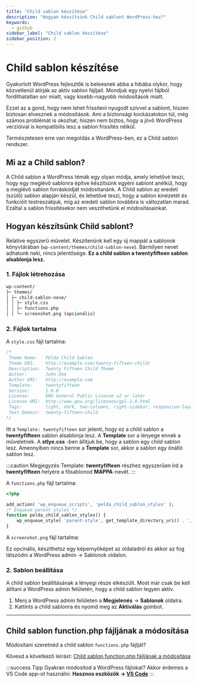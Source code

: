 ```yaml
---
title: "Child sablon készítése"
description: "Hogyan készítsünk Child sablont WordPress-hez?"
keywords:
  - github
sidebar_label: "Child sablon készítése"
sidebar_position: 2
---
```



# <FontAwesomeIcon icon="fa-duotone fa-family-pants text-primary" /> Child sablon készítése

Gyakorlott WordPress fejlesztők is beleesnek abba a hibába olykor, hogy közvetlenül átírják az aktív sablon fájljait. Mondjuk egy nyelvi fájlból fordíthatatlan sor miatt, vagy kisebb-nagyobb módosítások miatt.

Ezzel az a gond, hogy nem lehet frissíteni nyugodt szívvel a sablont, hiszen biztosan elvesznek a módosítások. Ami a biztonsági kockázatokon túl, még számos problémát is okozhat, hiszen nem biztos, hogy a jövő WordPress verzióival is kompatibilis lesz a sablon frissítés nélkül.

Természetesen erre van megoldás a WordPress-ben, ez a Child sablon rendszer.

## Mi az a Child sablon?

A Child sablon a WordPress témák egy olyan módja, amely lehetővé teszi, hogy egy meglévő sablonra építve készítsünk egyéni sablont anélkül, hogy a meglévő sablon forráskódját módosítanánk. A Child sablon az eredeti (szülő) sablon alapján készül, és lehetővé teszi, hogy a sablon kinézetét és funkcióit testreszabjuk, míg az eredeti sablon továbbra is változatlan marad. Ezáltal a sablon frissítésekor nem veszíthetünk el módosításainkat.

## Hogyan készítsünk Child sablont?

Relatíve egyszerű művelet. Készítenünk kell egy új mappát a sablonok könyvtárában (`wp-content/themes/child-sablon-neve`). Bármilyen nevet adhatunk neki, nincs jelentősége. **Ez a child sablon a twentyfifteen sablon alsablonja lesz.**

### 1. Fájlok létrehozása

```bash
wp-content/
├─ themes/
│ ├─ child-sablon-neve/
│ │ ├─ style.css
│ │ ├─ functions.php
│ │ └─ screenshot.png (opcionális)
```

### 2. Fájlok tartalma

A `style.css` fájl tartalma:

```css
/*
 Theme Name:   Példa Child Sablon
 Theme URI:    http://example.com/twenty-fifteen-child/
 Description:  Twenty Fifteen Child Theme
 Author:       John Doe
 Author URI:   http://example.com
 Template:     twentyfifteen
 Version:      1.0.0
 License:      GNU General Public License v2 or later
 License URI:  http://www.gnu.org/licenses/gpl-2.0.html
 Tags:         light, dark, two-columns, right-sidebar, responsive-layout, accessibility-ready
 Text Domain:  twenty-fifteen-child
*/
```

Itt a `Template: twentyfifteen` sor jelenti, hogy ez a child sablon a **twentyfifteen** sablon alsablonja lesz. A **Template** sor a lényege ennek a műveletnek. A **stlye.css** -ben állítjuk be, hogy a sablon egy child sablon lesz. Amennyiben nincs benne a **Template** sor, akkor a sablon egy önálló sablon lesz.

:::caution Megjegyzés
Template: **twentyfifteen** részhez egyszerűen írd a **twentyfifteen** helyére a fősablonod **MAPPA**-nevét.
:::

A `functions.php` fájl tartalma:

```php
<?php

add_action( 'wp_enqueue_scripts', 'pelda_child_sablon_styles' );
/* Enqueue parent styles */
function pelda_child_sablon_styles() {
    wp_enqueue_style( 'parent-style', get_template_directory_uri() . '/style.css' );
}
```

A `screenshot.png` fájl tartalma:

Ez opcinális, készíthetsz egy képernyőképet az oldaladról és akkor az fog látszódni a WordPress admin -> Sablonok oldalon.

### 2. Sablon beállítása

A child sablon beállításának a lényegi része elkészült. Most már csak be kell állítani a WordPress admin felületén, hogy a child sablon legyen aktív.

1. Menj a WordPress admin felületen a **Megjelenés** -> **Sablonok** oldalra.
2. Kattints a child sablonra és nyomd meg az **Aktiválás** gombot.

---

## Child sablon function.php fájljának a módosítása

Módosítani szeretnéd a child sablon `functions.php` fájlját?

Kövesd a következő leírást: [Child sablon function.php fájljának a módosítása](/docs/tudasbazis/oktatoanyagok/wordpress/child-sablon-function-php-fajljanak-a-modositasa)

:::success Tipp
Gyakran módosítod a WordPress fájlokat? Akkor érdemes a VS Code app-ot használni: **Hasznos eszközök -> [VS Code](docs/tudasbazis/hasznos-eszkozok/kodszerkeszto-vscode)**
:::
